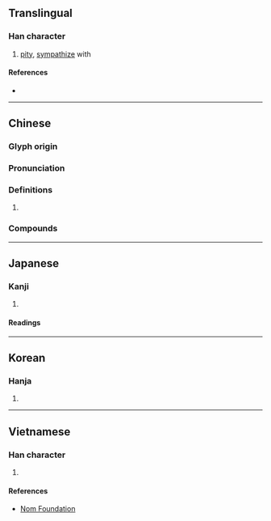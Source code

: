 {{character info}}
==Translingual==

===Han character===
{{Han char|rn=61|rad=心|as=09|sn=13|four=78334|canj=RKP|ids=⿱敃心}}

# [[pity]], [[sympathize]] with

====References====
* {{Han ref|kx=0394.190|dkj=10919|dj=0730.260|hdz=42325.070|uh=610D|ud=24845|bh=B75D|bd=46941}}

----

==Chinese==
{{zh-forms|alt=憫}}

===Glyph origin===
{{Han etym}}

===Pronunciation===
{{zh-pron
|m=mǐn
|c=man5
|mc=y
|oc=y
|cat=
}}

===Definitions===
{{zh-hanzi}}

# {{rfdef|zh}}

===Compounds===
{{zh-der|哀愍|憐愍:liánmǐn|晉愍帝|矜愍}}

----

==Japanese==

===Kanji===
{{ja-kanji|grade=|rs=心09}}

# {{rfdef|ja|sort=心09}}

====Readings====
{{ja-readings
|goon=みん
|kanon=びん
|kun=あわ-れむ}}

----

==Korean==

===Hanja===
{{ko-hanja|hangeul=민|eumhun=|rv=min|mr=min|y=min}}

# {{rfdef|ko|sort=心09}}

----

==Vietnamese==

===Han character===
{{vi-readings|rs=心09|reading=mẫn, thế}}

# {{rfdef|vi|sort=心09}}

====References====
* [http://nomfoundation.org/common/nom_details.php?codepoint=610d Nom Foundation]